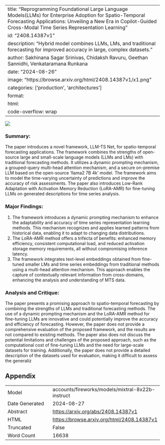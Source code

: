 
---
title: "Reprogramming Foundational Large Language Models(LLMs) for Enterprise Adoption for Spatio-Temporal Forecasting Applications: Unveiling a New Era in Copilot-Guided Cross-Modal Time Series Representation Learning"
id: "2408.14387v1"
description: "Hybrid model combines LLMs, LMs, and traditional forecasting for improved accuracy in large, complex datasets."
author: Sakhinana Sagar Srinivas, Chidaksh Ravuru, Geethan Sannidhi, Venkataramana Runkana
date: "2024-08-26"
image: "https://browse.arxiv.org/html/2408.14387v1/x1.png"
categories: ['production', 'architectures']
format:
  html:
    code-overflow: wrap
---

![](https://browse.arxiv.org/html/2408.14387v1/x1.png)

### Summary:

The paper introduces a novel framework, LLM-TS Net, for spatio-temporal forecasting applications. The framework combines the strengths of open-source large and small-scale language models (LLMs and LMs) with traditional forecasting methods. It utilizes a dynamic prompting mechanism, a grouped-query multi-head attention mechanism, and a secure on-premise LLM based on the open-source 'llama2 7B 4k' model. The framework aims to model the time-varying uncertainty of predictions and improve the accuracy of risk assessments. The paper also introduces Low-Rank Adaptation with Activation Memory Reduction (LoRA-AMR) for fine-tuning LLMs on generated descriptions for time series analysis.

### Major Findings:

1. The framework introduces a dynamic prompting mechanism to enhance the adaptability and accuracy of time series representation learning methods. This mechanism recognizes and applies learned patterns from historical data, enabling it to adapt to changing data distributions.
2. The LoRA-AMR method offers a trifecta of benefits: enhanced memory efficiency, consistent computational load, and reduced activation storage memory requirements, all without compromising inference latency.
3. The framework integrates text-level embeddings obtained from fine-tuned smaller LMs and time series embeddings from traditional methods using a multi-head attention mechanism. This approach enables the capture of contextually relevant information from cross-domains, enhancing the analysis and understanding of MTS data.

### Analysis and Critique:

The paper presents a promising approach to spatio-temporal forecasting by combining the strengths of LLMs and traditional forecasting methods. The use of a dynamic prompting mechanism and the LoRA-AMR method for fine-tuning LLMs are innovative and could potentially improve the accuracy and efficiency of forecasting. However, the paper does not provide a comprehensive evaluation of the proposed framework, and the results are not compared to existing methods. The paper also does not discuss the potential limitations and challenges of the proposed approach, such as the computational cost of fine-tuning LLMs and the need for large-scale datasets for training. Additionally, the paper does not provide a detailed description of the datasets used for evaluation, making it difficult to assess the generaliz

## Appendix

|          |          |
|----------|----------|
| Model     | accounts/fireworks/models/mixtral-8x22b-instruct       |
| Date Generated     | 2024-08-27       |
| Abstract | [https://arxiv.org/abs/2408.14387v1](https://arxiv.org/abs/2408.14387v1)        |
| HTML     | [https://browse.arxiv.org/html/2408.14387v1](https://browse.arxiv.org/html/2408.14387v1)       |
| Truncated       | False       |
| Word Count       | 16638       |